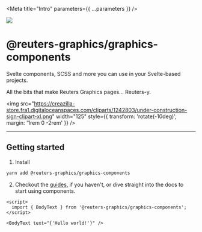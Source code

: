 
<Meta title="Intro" parameters={{ ...parameters }} />

![](https://graphics.thomsonreuters.com/style-assets/images/logos/reuters-graphics-logo/svg/graphics-logo-color-dark.svg)

# @reuters-graphics/graphics-components

Svelte components, SCSS and more you can use in your Svelte-based projects.

All the bits that make Reuters Graphics pages... Reuters-y.

<img
  src="https://creazilla-store.fra1.digitaloceanspaces.com/cliparts/1242803/under-construction-sign-clipart-xl.png"
  width="125"
  style={{ transform: 'rotate(-10deg)', margin: '1rem 0 -2rem' }}
/>

---

## Getting started

1. Install

```bash
yarn add @reuters-graphics/graphics-components
```

2. Checkout the [guides](?path=/docs/guides-using-these-docs--page), if you haven't, or dive straight into the docs to start using components.

```svelte
<script>
  import { BodyText } from '@reuters-graphics/graphics-components';
</script>

<BodyText text="{'Hello world!'}" />
```
